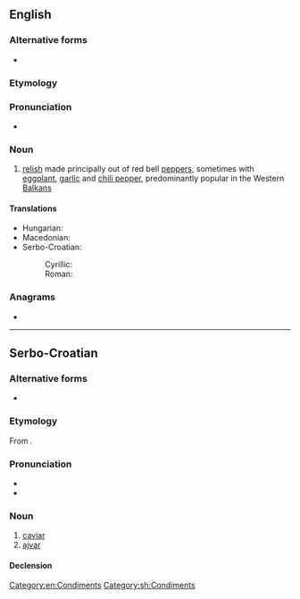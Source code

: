==English==
{{wikipedia}}

===Alternative forms===
* {{l|en|ayvar}}

===Etymology===
{{der|en|sh|ајвар||ajvar, caviar|tr=ajvar}}

===Pronunciation===
* {{a|US}} {{IPA|/ˈaɪ.vɑ(ɹ)/|lang=en}}

===Noun===
{{en-noun|-}}

# [[relish]] made principally out of red bell [[pepper]]s, sometimes with [[eggplant]], [[garlic]] and [[chili pepper]], predominantly popular in the Western [[Balkans]]

====Translations====
{{trans-top|a kind of relish}}
* Hungarian: {{t|hu|ajvár}}
* Macedonian: {{t|mk|ајвар|m|tr=ájvar}}
* Serbo-Croatian:
*: Cyrillic: {{t|sh|а̀јва̄р|m|sc=Cyrl}}
*: Roman: {{t+|sh|àjvār|m}}
{{trans-mid}}
{{trans-bottom}}

===Anagrams===
* {{anagrams|en|a=aajrv|Vajra|vajra}}

[[Category:en:Condiments]]

----

==Serbo-Croatian==

===Alternative forms===
* {{l|sh|hàjvār}}

===Etymology===
From {{der|sh|ota|خاویار|tr=havyar|sc=ota-Arab}}.

===Pronunciation===
* {{IPA|/ǎjʋaːr/|lang=sh}}
* {{hyphenation|aj|var|lang=sh}}

===Noun===
{{sh-noun|g=m|head=àjvār}}

# [[caviar]]
# [[#English|ajvar]]

====Declension====
{{sh-decl-noun
|àjvār|ajvari
|ajvára|ajvara
|ajvaru|ajvarima
|ajvar|ajvare
|ajvaru|ajvari
|ajvaru|ajvarima
|ajvarom|ajvarima
}}

[[Category:sh:Condiments]]